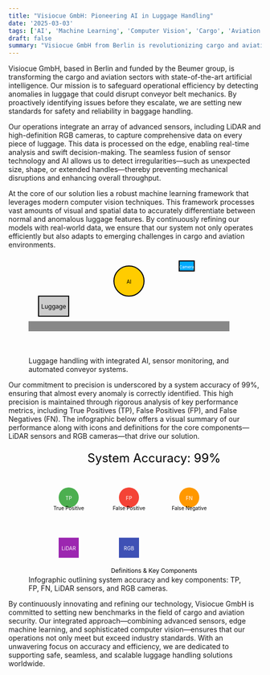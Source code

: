 ```yaml
---
title: "Visiocue GmbH: Pioneering AI in Luggage Handling"
date: '2025-03-03'
tags: ['AI', 'Machine Learning', 'Computer Vision', 'Cargo', 'Aviation']
draft: false
summary: "Visiocue GmbH from Berlin is revolutionizing cargo and aviation with advanced AI, computer vision, and machine learning to ensure seamless luggage handling and operational efficiency."
---
```


Visiocue GmbH, based in Berlin and funded by the Beumer group, is transforming the cargo and aviation sectors with state-of-the-art artificial intelligence. Our mission is to safeguard operational efficiency by detecting anomalies in luggage that could disrupt conveyor belt mechanics. By proactively identifying issues before they escalate, we are setting new standards for safety and reliability in baggage handling.

Our operations integrate an array of advanced sensors, including LiDAR and high-definition RGB cameras, to capture comprehensive data on every piece of luggage. This data is processed on the edge, enabling real-time analysis and swift decision-making. The seamless fusion of sensor technology and AI allows us to detect irregularities—such as unexpected size, shape, or extended handles—thereby preventing mechanical disruptions and enhancing overall throughput.

At the core of our solution lies a robust machine learning framework that leverages modern computer vision techniques. This framework processes vast amounts of visual and spatial data to accurately differentiate between normal and anomalous luggage features. By continuously refining our models with real-world data, we ensure that our system not only operates efficiently but also adapts to emerging challenges in cargo and aviation environments.

<figure>
  <svg width="400" height="200" xmlns="http://www.w3.org/2000/svg">
    <!-- Illustration: Luggage handling with AI and sensors -->
    <rect x="20" y="80" width="60" height="40" fill="#cccccc" stroke="#000" stroke-width="2"/>
    <text x="50" y="105" font-size="12" text-anchor="middle" fill="#000">Luggage</text>
    <rect x="0" y="130" width="400" height="20" fill="#888888"/>
    <circle cx="200" cy="50" r="30" fill="#ffcc00" stroke="#000" stroke-width="2"/>
    <text x="200" y="55" font-size="10" text-anchor="middle" fill="#000">AI</text>
    <rect x="300" y="10" width="30" height="20" fill="#00aaff" stroke="#000" stroke-width="2"/>
    <text x="315" y="25" font-size="8" text-anchor="middle" fill="#fff">Camera</text>
  </svg>
  <figcaption>Luggage handling with integrated AI, sensor monitoring, and automated conveyor systems.</figcaption>
</figure>

Our commitment to precision is underscored by a system accuracy of 99%, ensuring that almost every anomaly is correctly identified. This high precision is maintained through rigorous analysis of key performance metrics, including True Positives (TP), False Positives (FP), and False Negatives (FN). The infographic below offers a visual summary of our performance along with icons and definitions for the core components—LiDAR sensors and RGB cameras—that drive our solution.

<figure>
  <svg width="500" height="300" xmlns="http://www.w3.org/2000/svg">
    <!-- Accuracy Infographic -->
    <text x="250" y="30" font-size="24" text-anchor="middle" fill="#000">System Accuracy: 99%</text>
    <!-- True Positive icon -->
    <circle cx="80" cy="100" r="20" fill="#4caf50" />
    <text x="80" y="105" font-size="10" text-anchor="middle" fill="#fff">TP</text>
    <text x="80" y="125" font-size="10" text-anchor="middle" fill="#000">True Positive</text>
    <!-- False Positive icon -->
    <circle cx="200" cy="100" r="20" fill="#f44336" />
    <text x="200" y="105" font-size="10" text-anchor="middle" fill="#fff">FP</text>
    <text x="200" y="125" font-size="10" text-anchor="middle" fill="#000">False Positive</text>
    <!-- False Negative icon -->
    <circle cx="320" cy="100" r="20" fill="#ff9800" />
    <text x="320" y="105" font-size="10" text-anchor="middle" fill="#fff">FN</text>
    <text x="320" y="125" font-size="10" text-anchor="middle" fill="#000">False Negative</text>
    <!-- LiDAR icon -->
    <rect x="60" y="180" width="40" height="40" fill="#9c27b0" />
    <text x="80" y="205" font-size="10" text-anchor="middle" fill="#fff">LiDAR</text>
    <!-- RGB Camera icon -->
    <rect x="180" y="180" width="40" height="40" fill="#3f51b5" />
    <text x="200" y="205" font-size="10" text-anchor="middle" fill="#fff">RGB</text>
    <text x="250" y="250" font-size="12" text-anchor="middle" fill="#000">Definitions & Key Components</text>
  </svg>
  <figcaption>Infographic outlining system accuracy and key components: TP, FP, FN, LiDAR sensors, and RGB cameras.</figcaption>
</figure>

By continuously innovating and refining our technology, Visiocue GmbH is committed to setting new benchmarks in the field of cargo and aviation security. Our integrated approach—combining advanced sensors, edge machine learning, and sophisticated computer vision—ensures that our operations not only meet but exceed industry standards. With an unwavering focus on accuracy and efficiency, we are dedicated to supporting safe, seamless, and scalable luggage handling solutions worldwide.
